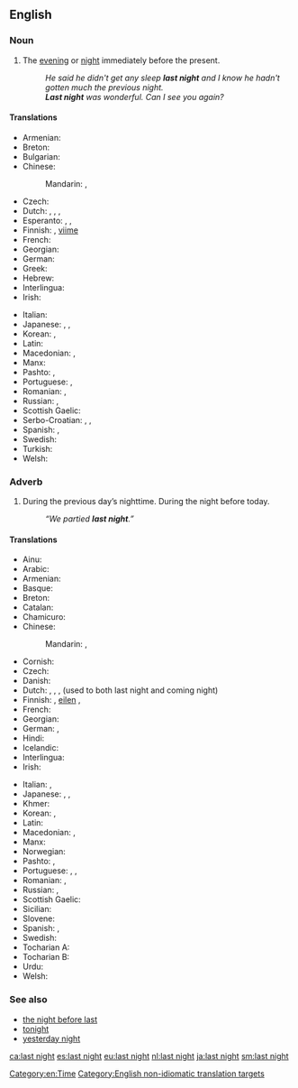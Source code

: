 ==English==
{{rft}}

===Noun===
{{en-noun|head=[[last]] [[night]]|-}}

# {{context|often|used adverbially|lang=en}} The [[evening]] or [[night]] immediately before the present.
#: ''He said he didn't get any sleep '''last night''' and I know he hadn't gotten much the previous night.''
#: '''''Last night''' was wonderful. Can I see you again?''

====Translations====
{{trans-top|previous evening or night}}
* Armenian: {{t|hy|անցած գիշեր|sc=Armn}}
* Breton: {{t|br|dec'h da noz}}
* Bulgarian: {{t-needed|bg}}
* Chinese:
*: Mandarin: {{t+|cmn|昨夜|tr=zuóyè|sc=Hani}}, {{t+|cmn|昨晚|tr=zuówǎn|sc=Hani}}
* Czech: {{t|cs|včerejší večer}}
* Dutch: {{t+|nl|gisterenavond}}, {{t+|nl|gisteravond}}, {{t|nl|gisterennacht}}, {{qualifier|used to both last night and coming night}} {{t+|nl|vannacht}}
* Esperanto: {{t|eo|hieraŭ vespere}}, {{t|eo|pasintan nokton|alt=la pasintan nokton}}, {{t|eo|hieraŭan nokton|alt=la hieraŭan nokton}}
* Finnish: {{t|fi|eilisilta}} {{qualifier|evening}}, [[viime#Finnish|viime]] {{t+|fi|yö}} {{qualifier|night}}
* French: {{t|fr|hier soir}}
* Georgian: {{t-needed|ka}}
* German: {{t|de|gestern Abend}}
* Greek: {{t+|el|εψές|n|tr=epsés|sc=Grek}}
* Hebrew: {{t+|he|אמש|tr=émesh}}
* Interlingua: {{t|ia|heri vespere}}
* Irish: {{t|ga|aréir}}
{{trans-mid}}
* Italian: {{t|it|notte scorsa}}
* Japanese: {{t|ja|昨晩|tr=さくばん, sakuban}}, {{t|ja|昨夜|tr=さくや, sakuya}}, {{t|ja|夕べ|tr=ゆうべ, yūbe}}
* Korean: {{t|ko|지난밤|sc=Kore}}, {{t+|ko|어젯밤|sc=Kore}}
* Latin: {{t|la|heri vesperi}}
* Macedonian: {{t|mk|синоќа|tr=sínoḱa}}, {{t|mk|сношти|tr=snóšti}}
* Manx: {{t|gv|riyr}}
* Pashto: {{t|ps|بېګا|tr=begâ}}, {{t|ps|برای|tr=barây}}
* Portuguese: {{t|pt|[[noite]] [[passada]]|f}}, {{t|pt|[[noite]] [[de]] [[ontem]]|f}} 
* Romanian: {{t|ro|noaptea trecută|f}}, {{t|ro|azi noapte}}
* Russian: {{t|ru|[[прошлый|прошлая]] [[ночь]]|f|sc=Cyrl}}, {{t|ru|[[вчерашний]] [[вечер]]|m|sc=Cyrl}}
* Scottish Gaelic: {{t|gd|a-raoir}}
* Serbo-Croatian: {{t+|sh|sinoć}}, {{qualifier|night before last night}} {{t+|sh|preksinoć}}, {{qualifier|two nights before last night}} {{t|sh|naksinoć}}
* Spanish: {{t|es|ayer por la noche}}, {{t+|es|anoche}}
* Swedish: {{t|sv|i gårkväll}}
* Turkish: {{t-needed|tr}}
* Welsh: {{t|cy|neithiwr|m|f}}
{{trans-bottom}}

===Adverb===
{{en-adv|head=[[last]] [[night]]|-}}

# During the previous day’s nighttime.  During the night before today.
#: ''“We partied '''last night'''.”''

====Translations====
{{trans-top|during the night before today}}
* Ainu: {{t|ain|ウㇰラン|tr=ukran}}
* Arabic: {{t|ar|ليلة أمس|tr=láylat 'ams|sc=Arab}}
* Armenian: {{t|hy|անցած գիշեր|sc=Armn}}
* Basque: {{t+|eu|bart}}
* Breton: {{t|br|dec'h da noz}}
* Catalan: {{t+|ca|anit}}
* Chamicuro: {{t|ccc|lache'ta}}
* Chinese:
*: Mandarin: {{t+|cmn|昨夜|tr=zuóyè|sc=Hani}}, {{t+|cmn|昨晚|tr=zuówǎn|sc=Hani}}
* Cornish: {{t|kw|nyhewer}}
* Czech: {{t|cs|včera večer}}
* Danish: {{t|da|aftes|alt=i aftes}}
* Dutch: {{t+|nl|gisteravond}}, {{t+|nl|gisterenavond}}, {{t|nl|gisterennacht}}, {{t+|nl|vannacht}} (used to both last night and coming night)
* Finnish: {{t|fi|eilisiltana}}, [[eilen#Finnish|eilen]] {{t+|fi|illalla}} {{qualifier|evening}}, {{t|fi|viime yönä}} {{qualifier|night}}
* French: {{t|fr|hier soir}}
* Georgian: {{t|ka|წუხელ|tr=cuxel|sc=Geor}}
* German: {{t|de|gestern Abend}}, {{t|de|gestern Nacht}}
* Hindi: {{t|hi|कल रात|tr=kal rāt|sc=Deva}}
* Icelandic: {{t+|is|í gær}}
* Interlingua: {{t|ia|heri vespere}}
* Irish: {{t|ga|aréir}}
{{trans-mid}}
* Italian: {{t+|it|iernotte}}, {{t|it|ieri notte}}
* Japanese: {{t|ja|昨晩|tr=さくばん, sakuban}}, {{t|ja|昨夜|tr=さくや, sakuya}}, {{t|ja|夕べ|tr=ゆうべ, yūbe}}
* Khmer: {{t|km|យប់មិញ|tr=yup mɨñ|sc=Khmr}}
* Korean: {{t+|ko|어젯밤|sc=Kore}}, {{t+|ko|어제저녁|sc=Kore}}
* Latin: {{t|la|heri vesperi}}
* Macedonian: {{t|mk|синоќа|tr=sínoḱa}}, {{t|mk|сношти|tr=snóšti}}
* Manx: {{t|gv|riyr}}
* Norwegian: {{t|no|i går kveld}}
* Pashto: {{t|ps|بېګا|tr=begâ}}, {{t|ps|برای|tr=barây}}
* Portuguese: {{t|pt|[[ontem]] [[à]] [[noite]]}}, {{t|pt|[[ontem]] [[de]] [[noite]]}}, {{t|pt|[[noite]] [[passada]]}}
* Romanian: {{t+|ro|aseară}}, {{t|ro|ieri noapte}}
* Russian: {{t|ru|[[прошлый|прошлой]] [[ночью]]|tr=próšloj nóč’ju|sc=Cyrl}}, {{t|ru|[[вчера]] [[вечером]]|tr=včerá véčerom|sc=Cyrl}}
* Scottish Gaelic: {{t|gd|a-raoir}}
* Sicilian: {{t+|scn|assira}}
* Slovene: {{t|sl|sinóči}}
* Spanish: {{t+|es|anoche}}, {{t|es|ayer por la noche}}
* Swedish: {{t+|sv|i natt}}
* Tocharian A: {{t|xto|nakcu}}
* Tocharian B: {{t|txb|nekcīye}}
* Urdu: {{t|ur|کل رات|tr=kal rāt|sc=ur-Arab}}
* Welsh: {{t|cy|neithiwr}}
{{trans-bottom}}

===See also===
* [[the night before last]]
* [[tonight]]
* [[yesterday night]]

[[Category:en:Time]]
[[Category:English non-idiomatic translation targets]]

[[ca:last night]]
[[es:last night]]
[[eu:last night]]
[[nl:last night]]
[[ja:last night]]
[[sm:last night]]